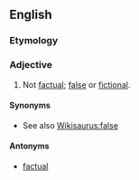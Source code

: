 ==English==

===Etymology===
{{prefix|non|factual|lang=en}}

===Adjective===
{{en-adj|-}}

# Not [[factual]]; [[false]] or [[fictional]].

====Synonyms====
* See also [[Wikisaurus:false]]

====Antonyms====
* [[factual]]